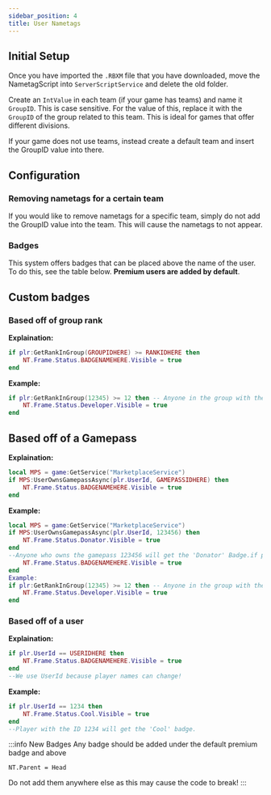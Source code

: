 ```yaml
---
sidebar_position: 4
title: User Nametags
---
```



## Initial Setup

Once you have imported the `.RBXM` file that you have downloaded, move the NametagScript into `ServerScriptService` and delete the old folder.

Create an `IntValue` in each team (if your game has teams) and name it `GroupID`. This is case sensitive. For the value of this, replace it with the `GroupID` of the group related to this team. This is ideal for games that offer different divisions.

If your game does not use teams, instead create a default team and insert the GroupID value into there.

## Configuration

### Removing nametags for a certain team

If you would like to remove nametags for a specific team, simply do not add the GroupID value into the team. This will cause the nametags to not appear.

### Badges

This system offers badges that can be placed above the name of the user. To do this, see the table below. **Premium users are added by default**.

## Custom badges

### Based off of group rank

**Explaination:**

```lua showLineNumbers
if plr:GetRankInGroup(GROUPIDHERE) >= RANKIDHERE then
    NT.Frame.Status.BADGENAMEHERE.Visible = true
end
```

**Example:**

```lua showLineNumbers title="example.lua"
if plr:GetRankInGroup(12345) >= 12 then -- Anyone in the group with the ID of 12345 and has the rank 12 or above will get the Developer badge.
    NT.Frame.Status.Developer.Visible = true
end
```

## Based off of a Gamepass

**Explaination:**

```lua showLineNumbers
local MPS = game:GetService("MarketplaceService")
if MPS:UserOwnsGamepassAsync(plr.UserId, GAMEPASSIDHERE) then
    NT.Frame.Status.BADGENAMEHERE.Visible = true
end
```

**Example:**

```lua showLineNumbers title="example.lua"
local MPS = game:GetService("MarketplaceService")
if MPS:UserOwnsGamepassAsync(plr.UserId, 123456) then
    NT.Frame.Status.Donator.Visible = true
end
--Anyone who owns the gamepass 123456 will get the 'Donator' Badge.if plr:GetRankInGroup(GROUPIDHERE) >= RANKIDHERE then
    NT.Frame.Status.BADGENAMEHERE.Visible = true
end
Example:
if plr:GetRankInGroup(12345) >= 12 then -- Anyone in the group with the ID of 12345 and has the rank 12 or above will get the Developer badge.
    NT.Frame.Status.Developer.Visible = true
end
```

### Based off of a user

**Explaination:**

```lua showLineNumbers
if plr.UserId == USERIDHERE then
    NT.Frame.Status.BADGENAMEHERE.Visible = true
end
--We use UserId because player names can change!
```

**Example:**

```lua showLineNumbers title="example.lua"
if plr.UserId == 1234 then
    NT.Frame.Status.Cool.Visible = true
end
--Player with the ID 1234 will get the 'Cool' badge.
```

:::info New Badges
Any badge should be added under the default premium badge and above&#x20;

`NT.Parent = Head`&#x20;

Do not add them anywhere else as this may cause the code to break!
:::
